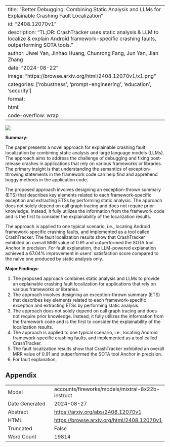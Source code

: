 
---
title: "Better Debugging: Combining Static Analysis and LLMs for Explainable Crashing Fault Localization"
id: "2408.12070v1"
description: "TL;DR: CrashTracker uses static analysis & LLM to localize & explain Android framework-specific crashing faults, outperforming SOTA tools."
author: Jiwei Yan, Jinhao Huang, Chunrong Fang, Jun Yan, Jian Zhang
date: "2024-08-22"
image: "https://browse.arxiv.org/html/2408.12070v1/x1.png"
categories: ['robustness', 'prompt-engineering', 'education', 'security']
format:
  html:
    code-overflow: wrap
---

![](https://browse.arxiv.org/html/2408.12070v1/x1.png)

**Summary:**

The paper presents a novel approach for explainable crashing fault localization by combining static analysis and large language models (LLMs). The approach aims to address the challenge of debugging and fixing post-release crashes in applications that rely on various frameworks or libraries. The primary insight is that understanding the semantics of exception-throwing statements in the framework code can help find and apprehend buggy methods in the application code.

The proposed approach involves designing an exception-thrown summary (ETS) that describes key elements related to each framework-specific exception and extracting ETSs by performing static analysis. The approach does not solely depend on call graph tracing and does not require prior knowledge. Instead, it fully utilizes the information from the framework code and is the first to consider the explainability of the localization results.

The approach is applied to one typical scenario, i.e., locating Android framework-specific crashing faults, and implemented as a tool called CrashTracker. The fault localization results show that CrashTracker exhibited an overall MRR value of 0.91 and outperformed the SOTA tool Anchor in precision. For fault explanation, the LLM-powered explanation achieved a 67.04% improvement in users’ satisfaction score compared to the naive one produced by static analysis only.

**Major Findings:**

1. The proposed approach combines static analysis and LLMs to provide an explainable crashing fault localization for applications that rely on various frameworks or libraries.
2. The approach involves designing an exception-thrown summary (ETS) that describes key elements related to each framework-specific exception and extracting ETSs by performing static analysis.
3. The approach does not solely depend on call graph tracing and does not require prior knowledge. Instead, it fully utilizes the information from the framework code and is the first to consider the explainability of the localization results.
4. The approach is applied to one typical scenario, i.e., locating Android framework-specific crashing faults, and implemented as a tool called CrashTracker.
5. The fault localization results show that CrashTracker exhibited an overall MRR value of 0.91 and outperformed the SOTA tool Anchor in precision.
6. For fault explanation,

## Appendix

|          |          |
|----------|----------|
| Model     | accounts/fireworks/models/mixtral-8x22b-instruct       |
| Date Generated     | 2024-08-27       |
| Abstract | [https://arxiv.org/abs/2408.12070v1](https://arxiv.org/abs/2408.12070v1)        |
| HTML     | [https://browse.arxiv.org/html/2408.12070v1](https://browse.arxiv.org/html/2408.12070v1)       |
| Truncated       | False       |
| Word Count       | 19814       |